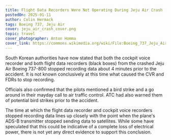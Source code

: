 ```yaml
---
title: Flight Data Recorders Were Not Operating During Jeju Air Crash
postedOn: 2025-01-11
author: Colin Hermack
tags: Boeing 737, Jeju Air
cover: jeju_air_crash_cover.png
topic: travel
cover_photographer: Anton Homma
cover_link: https://commons.wikimedia.org/wiki/File:Boeing_737_Jeju_Air_at_Fukuoka_Airport.jpg
---
```


South Korean authorities have now stated that both the cockpit voice recorder and both flight data recorders (black boxes)
from the crashed Jeju Air Boeing 737-800 stopped recording data about 4 minutes prior to the accident. It is not
known conclusively at this time what caused the CVR and FDRs to stop recording.

Officials also confirmed that the pilots mentioned a bird strike and a go around in their mayday call to air traffic
control. ATC had also warned them of potential bird strikes prior to the accident.

The time at which the flight data recorder and cockpit voice recorders stopped recording data lines up closely with the
point when the plane's ADS-B transmitter stopped sending data to satellites. While some have speculated that this could
be indicative of a complete loss of electrical power, there is not yet any direct evidence to support this conclusion.